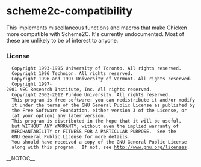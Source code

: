 = scheme2c-compatibility =

This implements miscellaneous functions and macros that make Chicken
more compatible with Scheme2C. It's currently undocumented. Most of
these are unlikely to be of interest to anyone.

=== License ===

   Copyright 1993-1995 University of Toronto. All rights reserved.
   Copyright 1996 Technion. All rights reserved.
   Copyright 1996 and 1997 University of Vermont. All rights reserved.
   Copyright 1997-2001 NEC Research Institute, Inc. All rights reserved.
   Copyright 2002-2012 Purdue University. All rights reserved.
   This program is free software: you can redistribute it and/or modify
   it under the terms of the GNU General Public License as published by
   the Free Software Foundation, either version 3 of the License, or
   (at your option) any later version.
   This program is distributed in the hope that it will be useful,
   but WITHOUT ANY WARRANTY; without even the implied warranty of
   MERCHANTABILITY or FITNESS FOR A PARTICULAR PURPOSE.  See the
   GNU General Public License for more details.
   You should have received a copy of the GNU General Public License
   along with this program.  If not, see http://www.gnu.org/licenses.
__NOTOC__
